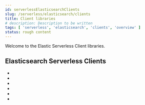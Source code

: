 ```yaml
---
id: serverlessElasticsearchClients
slug: /serverless/elasticsearch/clients
title: Client libraries
# description: Description to be written
tags: [ 'serverless', 'elasticsearch', 'clients', 'overview' ]
status: rough content
---
```



<RoughContent />

Welcome to the Elastic Serverless Client libraries. 

## Elasticsearch Serverless Clients

* <DocLink id="serverlessElasticsearchPythonGettingStarted" />
* <DocLink id="serverlessElasticsearchNodejsGettingStarted" />
* <DocLink id="serverlessElasticsearchPhpGettingStarted" />
* <DocLink id="serverlessElasticsearchGoGettingStarted" />
* <DocLink id="serverlessElasticsearchRubyGettingStarted" />
* <DocLink id="serverlessElasticsearchJavaGettingStarted" />
